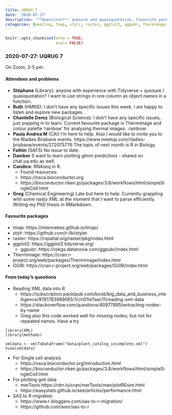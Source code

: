 ```yaml
---
title: UQRUG 7
date: '2020-07-27'
description: '**Questions**: quosure and quasiquotation, favourite packages, reading XML data, SAS to R migration, RNAseq'
categories: [meeting, tmap, stylr, raster, ggplot2, ggpubr, thermimage, ggir, mertools, xml, sas]
---
```


```r
knitr::opts_chunk$set(echo = TRUE,
                      eval= FALSE)
```

### 2020-07-27: UQRUG 7

On Zoom, 3-5 pm.

#### Attendees and problems

* **Stéphane** (Library): anyone with experience with Tidyverse + quosure / quasiquotation? I want to use strings in one column as object names in a function.
* **Ruth** (HMNS): I don't have any specific issues this week. I am happy to listen and explore new packages.
* **Chantelle Derez** (Biological Science): I don't have any specific issues, just popping in to learn. Current favourite package is Thermimage and colour palette 'rainbow' for analysing thermal images. :rainbow: 
* **Paula Andrea M** (CAI) I'm here to help. Also I would like to invite you to the Rladies Brisbane events. https://www.meetup.com/rladies-brisbane/events/272075776 The topic of next month is R in Biology. 
* **Fathin** (SAFS) No issue to date. 
* **Damber** (I want to learn plotting glmm prediction) - shared on chat.uq.edu as well.
* **Candice**: RNAseq in R.
    * Found resources:
    * https://osca.bioconductor.org
    * https://bioconductor.riken.jp/packages/3.8/workflows/html/simpleSingleCell.html 
* **Greg** (Chemical Engineering) Late but here to help. Currently grappling with some nasty XML at the moment that I want to parse efficiently.  Writing my PhD thesis in RMarkdown.

#### Favourite packages

* tmap: https://mtennekes.github.io/tmap/
* stylr: https://github.com/r-lib/styler
* raster: https://rspatial.org/raster/pkg/index.html
* ggplot2: https://ggplot2.tidyverse.org/
    * ggpubr: https://rpkgs.datanovia.com/ggpubr/index.html
* Thermimage: https://cran.r-project.org/web/packages/Thermimage/index.html
* GGIR: https://cran.r-project.org/web/packages/GGIR/index.html


#### From today's questions

* Reading XML data into R
    * https://subscription.packtpub.com/book/big_data_and_business_intelligence/9781783989065/1/ch01lvl1sec11/reading-xml-data
    * https://stackoverflow.com/questions/40977885/extracting-nodes-by-name
    * Greg also this code worked well for missing nodes, but not for repeated names. Have a try

```
library(XML)
library(methods)

xmldata <- xmlToDataFrame("data/plant_catalog_incomplete.xml")
View(xmldata)
```

* For Single cell analysis
    * https://osca.bioconductor.org/introduction.html
    * https://bioconductor.riken.jp/packages/3.8/workflows/html/simpleSingleCell.html
* For plotting gml data 
    * merTools https://rdrr.io/cran/merTools/man/plotREsim.html
    * https://easystats.github.io/see/articles/performance.html
* SAS to R migration
    * https://www.r-bloggers.com/sas-to-r-migration/
    * https://github.com/asnr/sas-to-r
